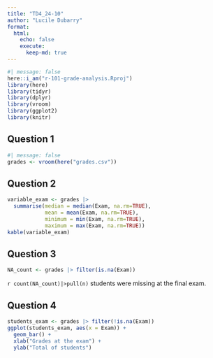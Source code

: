 ```yaml
---
title: "TD4_24-10"
author: "Lucile Dubarry"
format: 
  html:
    echo: false
    execute:  
      keep-md: true
---
```


```r
#| message: false
here::i_am("r-101-grade-analysis.Rproj")
library(here)
library(tidyr)
library(dplyr)
library(vroom)
library(ggplot2)
library(knitr)
```

## Question 1 

```r
#| message: false
grades <- vroom(here("grades.csv"))
```

## Question 2

```r
variable_exam <- grades |>
  summarise(median = median(Exam, na.rm=TRUE), 
            mean = mean(Exam, na.rm=TRUE), 
            minimum = min(Exam, na.rm=TRUE), 
            maximum = max(Exam, na.rm=TRUE))
kable(variable_exam)
```

## Question 3

```r
NA_count <- grades |> filter(is.na(Exam))
```
`r count(NA_count)|>pull(n)` students were missing at the final exam. 

## Question 4

```r
students_exam <- grades |> filter(!is.na(Exam))
ggplot(students_exam, aes(x = Exam)) +
  geom_bar() +
  xlab("Grades at the exam") +
  ylab("Total of students")
```

